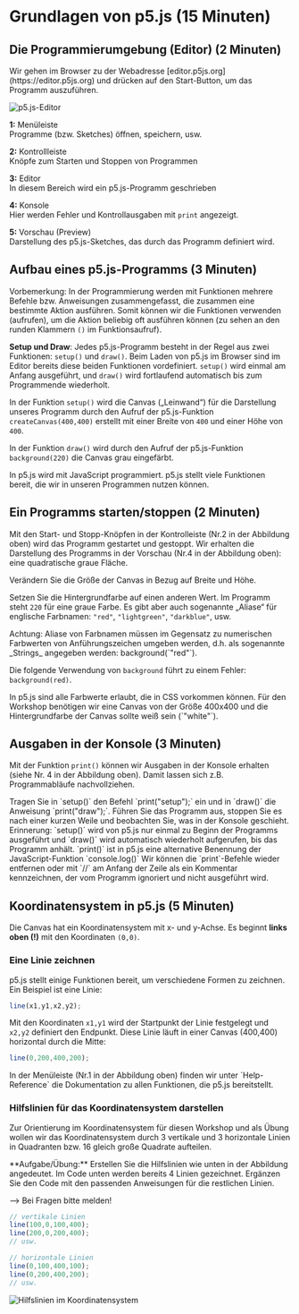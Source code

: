 
# Grundlagen von p5.js (15 Minuten)

## Die Programmierumgebung (Editor) (2 Minuten)

<Callout type="info" emoji="👨🏻‍💻">
Wir gehen im Browser zu der Webadresse [editor.p5js.org](https://editor.p5js.org) und drücken auf den Start-Button, um das Programm auszuführen.
</Callout>

![p5.js-Editor](/images/kennenlerntag/editor-p5js.png)

**1:** Menüleiste <br/> 
Programme (bzw. Sketches) öffnen, speichern, usw.

**2:** Kontrollleiste <br/>
Knöpfe zum Starten und Stoppen von Programmen

**3:** Editor <br/>
In diesem Bereich wird ein p5.js-Programm geschrieben

**4:** Konsole <br/>
Hier werden Fehler und Kontrollausgaben mit `print` angezeigt.

**5:** Vorschau (Preview) <br/>
Darstellung des p5.js-Sketches, das durch das Programm definiert wird.


## Aufbau eines p5.js-Programms (3 Minuten)

Vorbemerkung: In der Programmierung werden mit Funktionen mehrere Befehle bzw. Anweisungen zusammengefasst, die zusammen eine bestimmte Aktion ausführen. Somit können wir die Funktionen verwenden (aufrufen), um die Aktion beliebig oft ausführen können (zu sehen an den runden Klammern `()` im Funktionsaufruf). 

**Setup und Draw**: Jedes p5.js-Programm besteht in der Regel aus zwei Funktionen: `setup()` und `draw()`. Beim Laden von p5.js im Browser sind im Editor bereits diese beiden Funktionen vordefiniert. `setup()` wird einmal am Anfang ausgeführt, und `draw()` wird fortlaufend automatisch bis zum Programmende wiederholt.

In der Funktion `setup()` wird die Canvas („Leinwand“) für die Darstellung unseres Programm durch den Aufruf der p5.js-Funktion `createCanvas(400,400)` erstellt mit einer Breite von `400` und einer Höhe von `400`.

In der Funktion `draw()` wird durch den Aufruf der p5.js-Funktion `background(220)` die Canvas grau eingefärbt.

<Callout>
In p5.js wird mit JavaScript programmiert. p5.js stellt viele Funktionen bereit, die wir in unseren Programmen nutzen können.
</Callout>

## Ein Programms starten/stoppen (2 Minuten)

Mit den Start- und Stopp-Knöpfen in der Kontrolleiste (Nr.2 in der Abbildung oben) wird das Programm gestartet und gestoppt. Wir erhalten die Darstellung des Programms in der Vorschau (Nr.4 in der Abbildung oben): eine quadratische graue Fläche.

<Callout type="info" emoji="👨🏻‍💻">
Verändern Sie die Größe der Canvas in Bezug auf Breite und Höhe.

Setzen Sie die Hintergrundfarbe auf einen anderen Wert. Im Programm steht `220` für eine graue Farbe. Es gibt aber auch sogenannte „Aliase“ für englische Farbnamen: `"red"`, `"lightgreen"`, `"darkblue"`, usw.
</Callout>

<Callout type="warning">
Achtung: Aliase von Farbnamen müssen im Gegensatz zu numerischen Farbwerten von Anführungszeichen umgeben werden, d.h. als sogenannte _Strings_ angegeben werden: background(`"red"`). 

Die folgende Verwendung von `background` führt zu einem Fehler: `background(red)`.
</Callout>

<Callout>
In p5.js sind alle Farbwerte erlaubt, die in CSS vorkommen können.
</Callout>

<Callout type="info" emoji="👨🏻‍💻">
Für den Workshop benötigen wir eine Canvas von der Größe 400x400 und die Hintergrundfarbe der Canvas sollte weiß sein (`"white"`).
</Callout>

## Ausgaben in der Konsole (3 Minuten)

Mit der Funktion `print()` können wir Ausgaben in der Konsole erhalten (siehe Nr. 4 in der Abbildung oben). Damit lassen sich z.B. Programmabläufe nachvollziehen.

<Callout type="info" emoji="👨🏻‍💻">
Tragen Sie in `setup()` den Befehl `print("setup");` ein und in `draw()` die Anweisung `print("draw");`. Führen Sie das Programm aus, stoppen Sie es nach einer kurzen Weile und beobachten Sie, was in der Konsole geschieht.
</Callout>

<Callout>
Erinnerung: `setup()` wird von p5.js nur einmal zu Beginn der Programms ausgeführt und `draw()` wird automatisch wiederholt aufgerufen, bis das Programm anhält.
</Callout>

<Callout>
`print()` ist in p5.js eine alternative Benennung der JavaScript-Funktion `console.log()`
</Callout>

<Callout type="info" emoji="👨🏻‍💻">
Wir können die `print`-Befehle wieder entfernen oder mit `//` am Anfang der Zeile als ein Kommentar kennzeichnen, der vom Programm ignoriert und nicht ausgeführt wird.
</Callout>

## Koordinatensystem in p5.js (5 Minuten)

Die Canvas hat ein Koordinatensystem mit x- und y-Achse. Es beginnt **links oben (!)** mit den Koordinaten `(0,0)`. 

### Eine Linie zeichnen

p5.js stellt einige Funktionen bereit, um verschiedene Formen zu zeichnen. Ein Beispiel ist eine Linie:

```js
line(x1,y1,x2,y2);
``` 

Mit den Koordinaten `x1,y1` wird der Startpunkt der Linie festgelegt und `x2,y2` definiert den Endpunkt. Diese Linie läuft in einer Canvas (400,400) horizontal durch die Mitte:

```js
line(0,200,400,200);
```

<Callout>
In der Menüleiste (Nr.1 in der Abbildung oben) finden wir unter `Help-Reference` die Dokumentation zu allen Funktionen, die p5.js bereitstellt.
</Callout> 

### Hilfslinien für das Koordinatensystem darstellen

Zur Orientierung im Koordinatensystem für diesen Workshop und als Übung wollen wir das Koordinatensystem durch 3 vertikale und 3 horizontale Linien in Quadranten bzw. 16 gleich große Quadrate aufteilen.

<Callout type="info" emoji="👨🏻‍💻">
**Aufgabe/Übung:** Erstellen Sie die Hilfslinien wie unten in der Abbildung angedeutet. 
Im Code unten werden bereits 4 Linien gezeichnet. Ergänzen Sie den Code mit den passenden 
Anweisungen für die restlichen Linien.

&xrarr; Bei Fragen bitte melden!
</Callout>


```js
// vertikale Linien
line(100,0,100,400);
line(200,0,200,400);
// usw.

// horizontale Linien
line(0,100,400,100);
line(0,200,400,200);
// usw.
```

![Hilfslinien im Koordinatensystem](/images/kennenlerntag/grid.png)